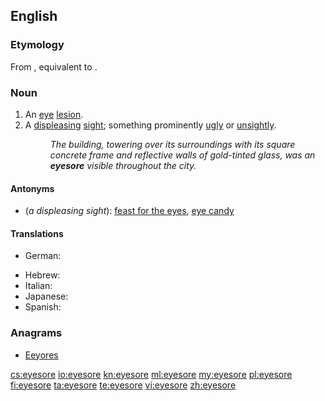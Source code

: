 ==English==

===Etymology===
From {{etyl|enm|en}} {{term|eiesor|lang=enm}}, equivalent to {{compound|eye|sore}}.

===Noun===
{{en-noun}}

# An [[eye]] [[lesion]].
# A [[displeasing]] [[sight]]; something prominently [[ugly]] or [[unsightly]].
#:''The building, towering over its surroundings with its square concrete frame and reflective walls of gold-tinted glass, was an '''eyesore''' visible throughout the city.''

====Antonyms====
*(''a displeasing sight''): [[feast for the eyes]], [[eye candy]]

====Translations====
{{trans-top|a displeasing sight}}
*German: {{t|de|Schandfleck|m}}
{{trans-mid}}
* Hebrew: {{t|he|מחזה לא נעים|sc=Hebr}}
* Italian: {{t|it|pugno in un occhio}}
* Japanese: {{t|ja|目障り|tr=mezawari|sc=Jpan}}
* Spanish: {{t|es|esperpento|m}}
{{trans-bottom}}

===Anagrams===
* [[Eeyores#English|Eeyores]]

[[cs:eyesore]]
[[io:eyesore]]
[[kn:eyesore]]
[[ml:eyesore]]
[[my:eyesore]]
[[pl:eyesore]]
[[fi:eyesore]]
[[ta:eyesore]]
[[te:eyesore]]
[[vi:eyesore]]
[[zh:eyesore]]